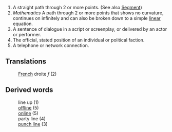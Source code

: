 #A straight path through 2 or more points.  (See also [[Segment]])
#''Mathematics'' A path through 2 or more points that shows no curvature, continues on infinitely and can also be broken down to a simple [[linear]] equation.
#A sentence of dialogue in a script or screenplay, or delivered by an actor or performer.
#The official, stated position of an individual or political faction.
#A telephone or network connection.

==Translations==
:[[French]] droite ''f'' (2)

==Derived words==
:line up (1)
:[[offline]] (5)
:[[online]] (5)
:party line (4)
:[[punch line]] (3)